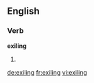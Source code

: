 ==English==

===Verb===
'''exiling'''

# {{present participle of|exile}}

[[de:exiling]]
[[fr:exiling]]
[[vi:exiling]]